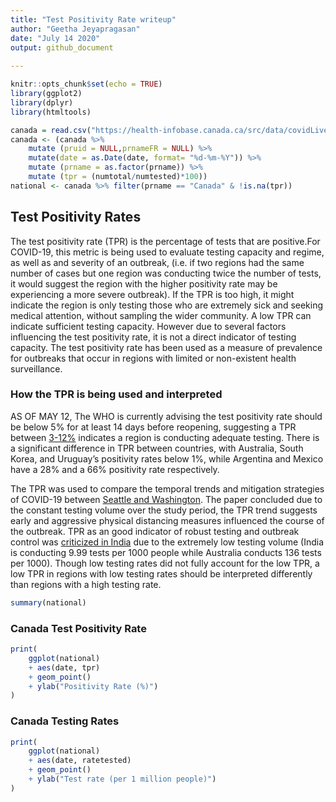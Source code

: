 ```yaml
---
title: "Test Positivity Rate writeup"
author: "Geetha Jeyapragasan"
date: "July 14 2020"
output: github_document 
  
---
```


```r
knitr::opts_chunk$set(echo = TRUE)
library(ggplot2)
library(dplyr)
library(htmltools)
```

```r
canada = read.csv("https://health-infobase.canada.ca/src/data/covidLive/covid19.csv")
canada <- (canada %>%
    mutate (pruid = NULL,prnameFR = NULL) %>% 
    mutate(date = as.Date(date, format= "%d-%m-%Y")) %>%
    mutate (prname = as.factor(prname)) %>%
    mutate (tpr = (numtotal/numtested)*100))
national <- canada %>% filter(prname == "Canada" & !is.na(tpr))
```

## Test Positivity Rates 

The test positivity rate (TPR) is the percentage of tests that are positive.For COVID-19, this metric is being used to evaluate testing capacity and regime, as well as and severity of an outbreak, (i.e. if two regions had the same number of cases but one region was conducting twice the number of tests, it would suggest the region with the higher positivity rate may be experiencing a more severe outbreak). If the TPR is too high, it might indicate the region is only testing those who are extremely sick and seeking medical attention, without sampling the wider community. A low TPR can indicate sufficient testing capacity. However due to several factors influencing the test positivity rate, it is not a direct indicator of testing capacity. The test positivity rate has been used as a measure of prevalence for outbreaks that occur in regions with limited or non-existent health surveillance. 

### How the TPR is being used and interpreted
AS OF MAY 12, The WHO is currently advising the test positivity rate should be below 5% for at least 14 days before reopening, suggesting a TPR between [3-12%](https://www.who.int/news-room/commentaries/detail/advice-on-the-use-of-point-of-care-immunodiagnostic-tests-for-covid-19) indicates a region is conducting adequate testing. There is a significant difference in TPR between countries, with Australia, South Korea, and Uruguay's positivity rates below 1%, while Argentina and Mexico have a 28% and a 66% positivity rate respectively.

The TPR was used to compare the temporal trends and mitigation strategies of COVID-19 between [Seattle and Washington](https://jamanetwork.com/journals/jama/fullarticle/2766035). The paper concluded due to the constant testing volume over the study period, the TPR trend suggests early and aggressive physical distancing measures influenced the course of the outbreak. TPR as an good indicator of robust testing and outbreak control was [criticized in India](https://thewire.in/health/india-covid-19-testing-contradiction-rate) due to the extremely low testing volume (India is conducting 9.99 tests per 1000 people while Australia conducts 136 tests per 1000). Though low testing rates did not fully account for the low TPR, a low TPR in regions with low testing rates should  be interpreted differently than regions with a high testing rate. 


```r
summary(national)
```

### Canada Test Positivity Rate
```r
print(
	ggplot(national)
	+ aes(date, tpr)
	+ geom_point()
	+ ylab("Positivity Rate (%)")
)

```


### Canada Testing Rates 

```r
print(
	ggplot(national)
	+ aes(date, ratetested)
	+ geom_point()
	+ ylab("Test rate (per 1 million people)")
)
```


